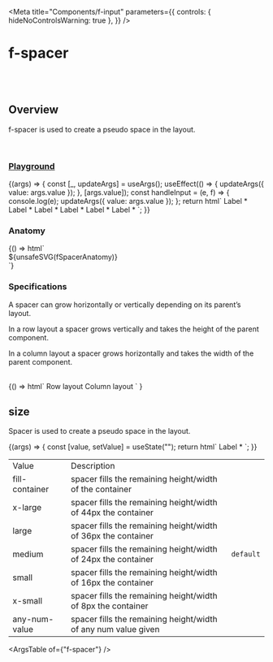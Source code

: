 
<Meta
  title="Components/f-input"
  parameters={{
    controls: { hideNoControlsWarning: true },
  }}
/>

# f-spacer

<br />
<br />

## Overview

<f-divider></f-divider>

f-spacer is used to create a pseudo space in the layout.

<br />

### [Playground](/story/components-f-input--playground)

<Canvas>
  <Story
    name="Playground"
    argTypes={{
      value: { control: "text" },
      placeholder: { control: "text" },
      variant: {
        control: "select",
        options: ["round-fill", "curved-fill", "outline", "transparent"],
      },
      category: {
        control: "select",
        options: ["text", "number", "email", "password", "url", "tel", "date", "time"],
      },
      ["icon-left"]: {
        control: "text",
      },
      ["icon-right"]: {
        control: "text",
      },
      ["prefix"]: {
        control: "text",
      },
      ["suffix"]: {
        control: "text",
      },
      loading: {
        control: "boolean",
      },
      disabled: {
        control: "boolean",
      },
      ["group-orientation"]: {
        control: "radio",
        options: ["vertical", "horizontal"],
      },
      ["group-gap"]: {
        control: "select",
        options: ["large", "medium", "small", "x-small"],
      },
      ["element-state"]: {
        control: "select",
        options: ["default", "success", "primary", "warning", "danger"],
      },
    }}
    args={{
      value: "",
      placeholder: "Enter your text here",
      variant: "round-fill",
      category: "text",
      ["icon-left"]: undefined,
      ["icon-right"]: undefined,
      ["prefix"]: undefined,
      ["suffix"]: undefined,
      loading: false,
      disabled: false,
      ["group-orientation"]: "vertical",
      ["group-gap"]: "large",
      ["element-state"]: "default",
    }}
  >
    {(args) => {
      const [_, updateArgs] = useArgs();
      useEffect(() => {
        updateArgs({ value: args.value });
      }, [args.value]);
      const handleInput = (e, f) => {
        console.log(e);
        updateArgs({ value: args.value });
      };
      return html`
        <f-div padding="medium">
          <f-group orientation=${args["group-orientation"]} gap=${args["group-gap"]}>
            <f-field state=${args["element-state"]} required=${true}>
              <f-text variant="para" size="small">Label *</f-text>
              <f-input
                .value=${args.value}
                .placeholder=${args.placeholder}
                .variant=${args.variant}
                .category=${args.category}
                icon-left=${args["icon-left"]}
                icon-right=${args["icon-right"]}
                prefix=${args["prefix"]}
                suffix=${args["suffix"]}
                .disabled=${args.disabled}
                .loading=${args.loading}
                @input=${handleInput}
              ></f-input>
            </f-field>
            <f-field state=${args["element-state"]}>
              <f-text variant="para" size="small">Label *</f-text>
              <f-input
                value=${args.value}
                .placeholder=${args.placeholder}
                .variant=${args.variant}
                .category=${args.category}
                icon-left=${args["icon-left"]}
                icon-right=${args["icon-right"]}
                prefix=${args["prefix"]}
                suffix=${args["suffix"]}
                .disabled=${args.disabled}
                .loading=${args.loading}
              ></f-input>
            </f-field>
            <f-field state=${args["element-state"]}>
              <f-text variant="para" size="small">Label *</f-text>
              <f-input
                value=${args.value}
                .placeholder=${args.placeholder}
                .variant=${args.variant}
                .category=${args.category}
                icon-left=${args["icon-left"]}
                icon-right=${args["icon-right"]}
                prefix=${args["prefix"]}
                suffix=${args["suffix"]}
                .disabled=${args.disabled}
                .loading=${args.loading}
              ></f-input>
            </f-field>
            <f-field type="checkbox" state=${args["element-state"]}>
              <f-checkbox></f-checkbox>
              <f-text variant="para" size="small">Label *</f-text>
            </f-field>
            <f-field type="checkbox" state=${args["element-state"]}>
              <f-checkbox size="small" value="indeterminate"></f-checkbox>
              <f-text variant="para" size="small">Label *</f-text>
            </f-field>
            <f-field type="checkbox" state=${args["element-state"]}>
              <f-radio></f-radio>
              <f-text variant="para" size="small">Label *</f-text>
            </f-field>
          </f-group>
        </f-div>
      `;
    }}
  </Story>
</Canvas>

<br />

### Anatomy

<Story name="Anatomy">
  {() => html`<div class="align-center">${unsafeSVG(fSpacerAnatomy)}</div>`}
</Story>

<br />

### Specifications

<f-divider></f-divider>

A spacer can grow horizontally or vertically depending on its parent’s layout.

In a row layout a spacer grows vertically and takes the height of the parent component.

In a column layout a spacer grows horizontally and takes the width of the parent component.

<br />

<Story name="Specifications">
  {() =>
    html` <f-div direction="row" gap="auto" padding="large none none none">
        <f-div padding="none x-large" height="hug-content">Row layout</f-div>
        <f-div padding="none x-large" height="hug-content">Column layout</f-div>
      </f-div>
      <f-div padding="x-large" gap="x-large" direction="row">
        <f-div
          padding="large"
          gap="x-large"
          border="medium solid default around"
          direction="row"
          height="486px"
        >
          <f-div
            padding="large"
            gap="large"
            border="medium dashed secondary around"
            height="100%"
            direction="column"
            width="100px"
          >
            <f-div height="80px" padding="none" state="secondary" variant="curved"></f-div>
            <f-div height="80px" padding="none" state="secondary" variant="curved"></f-div>
            <f-div height="200px" padding="none" state="secondary" variant="curved"></f-div>
          </f-div>
          <f-spacer size="fill-container"></f-spacer>
          <f-div
            width="100px"
            padding="none"
            gap="large"
            state="secondary"
            height="444px"
            variant="curved"
          ></f-div>
        </f-div>
        <f-div
          padding="large"
          gap="x-large"
          border="medium solid default around"
          height="486px"
          direction="column"
        >
          <f-div
            padding="large"
            gap="large"
            border="medium dashed secondary around"
            height="hug-content"
            direction="column"
          >
            <f-div height="50px" padding="none" state="secondary" variant="curved"></f-div>
            <f-div height="50px" padding="none" state="secondary" variant="curved"></f-div>
          </f-div>
          <f-spacer size="fill-container"></f-spacer>
          <f-div
            padding="none"
            state="secondary"
            height="124px"
            variant="curved"
            width="100%"
          ></f-div>
        </f-div>
      </f-div>`
  }
</Story>

<br />

## size

<f-divider></f-divider>

Spacer is used to create a pseudo space in the layout.

<Canvas>
  <Story name="size">
    {(args) => {
      const [value, setValue] = useState("");
      return html` <f-field required=${true}>
        <f-text variant="para" size="small">Label *</f-text>
        <f-input
          value=${value}
          placeholder="Enter your text here"
          variant="round-fill"
          category="text"
          icon-left="i-app"
          icon-right="i-close"
          prefix="123"
          suffix="123"
        ></f-input>
      </f-field>`;
    }}
  </Story>
</Canvas>

<table class="custom-table">
  <tbody>
    <tr>
      <td>Value</td>
      <td>Description</td>
      <td></td>
    </tr>
    <tr>
      <td>fill-container</td>
      <td>spacer fills the remaining height/width of the container</td>
      <td></td>
    </tr>
    <tr>
      <td>x-large</td>
      <td>spacer fills the remaining height/width of 44px the container</td>
      <td></td>
    </tr>
    <tr>
      <td>large</td>
      <td>spacer fills the remaining height/width of 36px the container</td>
      <td></td>
    </tr>
    <tr>
      <td>medium</td>
      <td>spacer fills the remaining height/width of 24px the container</td>
      <td>
        <code>default</code>
      </td>
    </tr>
    <tr>
      <td>small</td>
      <td>spacer fills the remaining height/width of 16px the container</td>
      <td></td>
    </tr>
    <tr>
      <td>x-small</td>
      <td>spacer fills the remaining height/width of 8px the container</td>
      <td></td>
    </tr>
    <tr>
      <td>any-num-value</td>
      <td>spacer fills the remaining height/width of any num value given</td>
      <td></td>
    </tr>
  </tbody>
</table>

<ArgsTable of={"f-spacer"} />
